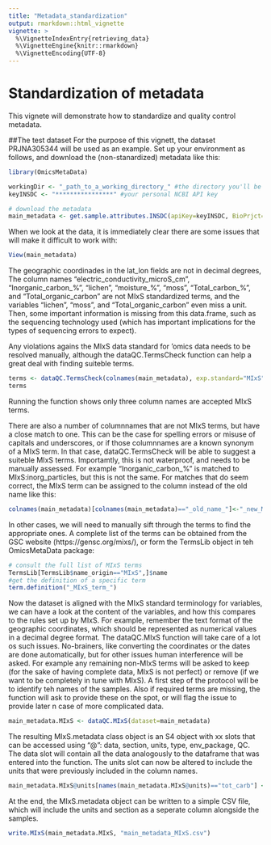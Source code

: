 ```yaml
---
title: "Metadata_standardization"
output: rmarkdown::html_vignette
vignette: >
  %\VignetteIndexEntry{retrieving_data}
  %\VignetteEngine{knitr::rmarkdown}
  %\VignetteEncoding{UTF-8}
---
```


# Standardization of metadata
This vignete will demonstrate how to standardize and quality control metadata. 

##The test dataset
For the purpose of this vignett, the dataset PRJNA305344 will be used as an example. Set up your environment as follows, and download the (non-stanardized) metadata like this:

```r
library(OmicsMetaData)

workingDir <- "_path_to_a_working_directory_" #the directory you'll be working from and download the data to
keyINSDC <- "****************" #your personal NCBI API key

# download the metadata
main_metadata <- get.sample.attributes.INSDC(apiKey=keyINSDC, BioPrjct="PRJNA305344")
```

When we look at the data, it is immediately clear there are some issues that will make it difficult to work with:

```r
View(main_metadata)
```

The geographic coordinades in the lat_lon fields are not in decimal degrees, 
The column names "electric_conductivity_microS_cm", "Inorganic_carbon_%", "lichen", "moisture_%", "moss", "Total_carbon_%", and "Total_organic_carbon" are not MIxS standardized terms, and the variables "lichen", "moss", and "Total_organic_carbon" even miss a unit. Then, some important information is missing from this data.frame, such as the sequencing technology used (which has important implications for the types of sequencing errors to expect).

Any violations agains the MIxS data standard for 'omics data needs to be resolved manually, although the dataQC.TermsCheck function can help a great deal with finding suiteble terms. 

```r
terms <- dataQC.TermsCheck(colnames(main_metadata), exp.standard="MIxS")
terms
```

Running the function shows only three column names are accepted MIxS terms.

There are also a number of columnnames that are not MIxS terms, but have a close match to one. This can be the case for spelling errors or misuse of capitals and underscores, or if those columnnames are a known synonym of a MIxS term. In that case, dataQC.TermsCheck will be able to suggest a suiteble MIxS terms. Importamtly, this is not waterproof, and needs to be manually assessed. For example "Inorganic_carbon_%" is matched to MIxS:inorg_particles, but this is not the same. For matches that do seem correct, the MIxS term can be assigned to the column instead of the old name like this:

```r
colnames(main_metadata)[colnames(main_metadata)=="_old_name_"]<-"_new_MIxS_match_"
```

In other cases, we will need to manually sift through the terms to find the appropriate ones. A complete list of the terms can be obtained from the GSC website (https://gensc.org/mixs/), or form the TermsLib object in teh OmicsMetaData package:

```r
# consult the full list of MIxS terms
TermsLib[TermsLib$name_origin=="MIxS",]$name
#get the definition of a specific term
term.definition("_MIxS_term_")
```

Now the dataset is aligned with the MIxS standard terminology for variables, we can have a look at the content of the variables, and how this compares to the rules set up by MIxS. For example, remember the text format of the geographic coordinates, which should be represented as numerical values in a decimal degree format. The dataQC.MIxS function will take care of a lot os such issues. No-brainers, like converting the coordinates or the dates are done automatically, but for other issues human interference will be asked. For example any remaining non-MIxS terms will be asked to keep (for the sake of having complete data, MIxS is not perfect) or remove (if we want to be completely in tune with MIxS). A first step of the protocol will be to identify teh names of the samples. Also if required terms are missing, the function will ask to provide these on the spot, or will flag the issue to provide later n case of more complicated data.


```r
main_metadata.MIxS <- dataQC.MIxS(dataset=main_metadata)
```

The resulting MIxS.metadata class object is an S4 object with xx slots that can be accessed using "@": data, section, units, type, env_package, QC. The data slot will contain all the data analogously to the dataframe that was entered into the function. The units slot can now be altered to include the units that were previously included in the column names.

```r
main_metadata.MIxS@units[names(main_metadata.MIxS@units)=="tot_carb"] <- "percentage"
```

At the end, the MIxS.metadata object can be written to a simple CSV file, which will include the units and section as a seperate column alongside the samples.

```r
write.MIxS(main_metadata.MIxS, "main_metadata_MIxS.csv")
```
